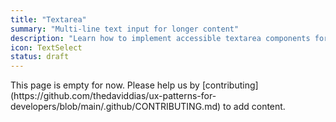 ```yaml
---
title: "Textarea"
summary: "Multi-line text input for longer content"
description: "Learn how to implement accessible textarea components for collecting long-form content, comments, and detailed responses. Discover best practices for multi-line text input with proper validation and user experience."
icon: TextSelect
status: draft
---
```


<Callout type="warning">
  This page is empty for now. Please help us by
  [contributing](https://github.com/thedaviddias/ux-patterns-for-developers/blob/main/.github/CONTRIBUTING.md)
  to add content.
</Callout>
